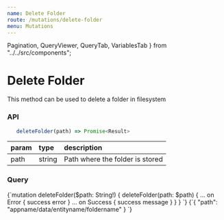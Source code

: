 ```yaml
---
name: Delete Folder
route: /mutations/delete-folder
menu: Mutations
---
```


  Pagination,
  QueryViewer,
  QueryTab,
  VariablesTab
} from "../../src/components";

# Delete Folder

This method can be used to delete a folder in filesystem

### API

```js
   deleteFolder(path) => Promise<Result>
```

| param | type   | description                     |
| :---- | :----- | :------------------------------ |
| path  | string | Path where the folder is stored |

### Query

<QueryViewer>
  <QueryTab>
    {`mutation deleteFolder($path: String!) {
  deleteFolder(path: $path) {
    ... on Error {
      success
      error
    }
    ... on Success {
      success
      message
    }
  }
}
`}
  </QueryTab>
  <VariablesTab>
    {`{
  "path": "appname/data/entityname/foldername"
}
`}
  </VariablesTab>
</QueryViewer>
<Pagination
  prev={{ name: "Create Folder", link: "/mutations/create-folder" }}
  next={{ name: "Rename Folder", link: "/mutations/rename-folder" }}
/>
